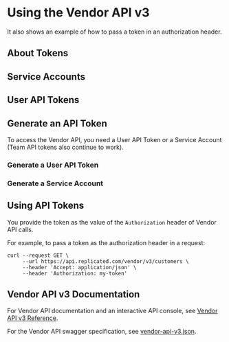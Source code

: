 

# Using the Vendor API v3

<TopicIntro/> 

It also shows an example of how to pass a token in an authorization header.

## About Tokens

<TokensAbout/>

## Service Accounts

<ServiceAccounts/>

## User API Tokens

<UserTokens/>

## Generate an API Token

To access the Vendor API, you need a User API Token or a Service Account (Team API tokens also continue to work).

### Generate a User API Token

<UserTokensGenerate/>

### Generate a Service Account

<ServiceAccountsGenerate/>

## Using API Tokens

You provide the token as the value of the `Authorization` header of Vendor API calls.

For example, to pass a token as the authorization header in a request:

```
curl --request GET \
     --url https://api.replicated.com/vendor/v3/customers \
     --header 'Accept: application/json' \
     --header 'Authorization: my-token'
```

## Vendor API v3 Documentation

For Vendor API documentation and an interactive API console, see [Vendor API v3 Reference](https://replicated-vendor-api.readme.io/v3/reference/createapp).

For the Vendor API swagger specification, see [vendor-api-v3.json](https://api.replicated.com/vendor/v3/spec/vendor-api-v3.json).
